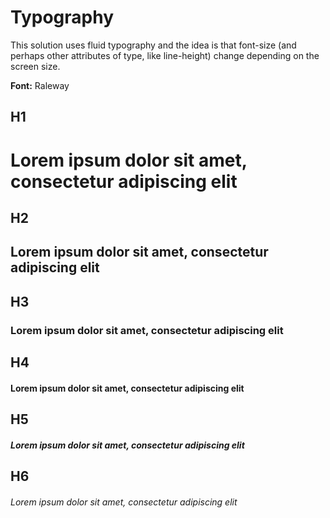 
<Meta title="Styles/Typography/Headings" />

# Typography

This solution uses fluid typography and the idea is that font-size (and perhaps other attributes of type, like line-height) change depending on the screen size.

**Font:** Raleway

## H1

<Canvas>
  <h1>Lorem ipsum dolor sit amet, consectetur adipiscing elit</h1>
</Canvas>

## H2

<Canvas>
  <h2>Lorem ipsum dolor sit amet, consectetur adipiscing elit</h2>
</Canvas>

## H3

<Canvas>
  <h3>Lorem ipsum dolor sit amet, consectetur adipiscing elit</h3>
</Canvas>

## H4

<Canvas>
  <h4>Lorem ipsum dolor sit amet, consectetur adipiscing elit</h4>
</Canvas>

## H5

<Canvas>
  <h5>Lorem ipsum dolor sit amet, consectetur adipiscing elit</h5>
</Canvas>

## H6

<Canvas>
  <h6>Lorem ipsum dolor sit amet, consectetur adipiscing elit</h6>
</Canvas>
